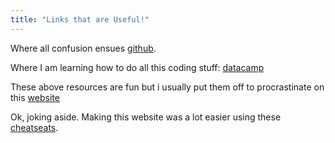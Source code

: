 ```yaml
---
title: "Links that are Useful!"
---
```


Where all confusion ensues [github](http://github.com).

Where I am learning how to do all this coding stuff: [datacamp](http://datacamp.com)

These above resources are fun but i usually put them off to procrastinate on this [website](http://youtube.com)

Ok, joking aside. Making this website was a lot easier using these [cheatseats](https://rmarkdown.rstudio.com/authoring_basics.html). 